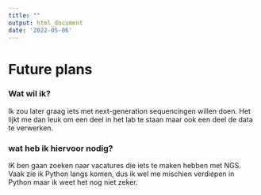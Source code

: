 ```yaml
---
title: ""
output: html_document
date: '2022-05-06'
---
```

# Future plans

### Wat wil ik?

Ik zou later graag iets met next-generation sequencingen willen doen.
Het lijkt me dan leuk om een deel in het lab te staan maar ook een deel de data te verwerken.

### wat heb ik hiervoor nodig?

IK ben gaan zoeken naar vacatures die iets te maken hebben met NGS.
Vaak zie ik Python langs komen, dus ik wel me mischien verdiepen in Python maar ik weet het nog niet zeker.